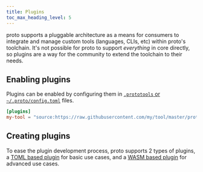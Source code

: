 ```yaml
---
title: Plugins
toc_max_heading_level: 5
---
```


proto supports a pluggable architecture as a means for consumers to integrate and manage custom
tools (languages, CLIs, etc) within proto's toolchain. It's not possible for proto to support
_everything_ in core directly, so plugins are a way for the community to extend the toolchain to
their needs.

## Enabling plugins

Plugins can be enabled by configuring them in
[`.prototools` or `~/.proto/config.toml`](./config#plugins) files.

```toml title=".prototools"
[plugins]
my-tool = "source:https://raw.githubusercontent.com/my/tool/master/proto-plugin.wasm"
```

## Creating plugins

To ease the plugin development process, proto supports 2 types of plugins, a
[TOML based plugin](./toml-plugin) for basic use cases, and a [WASM based plugin](./wasm-plugin) for
advanced use cases.
